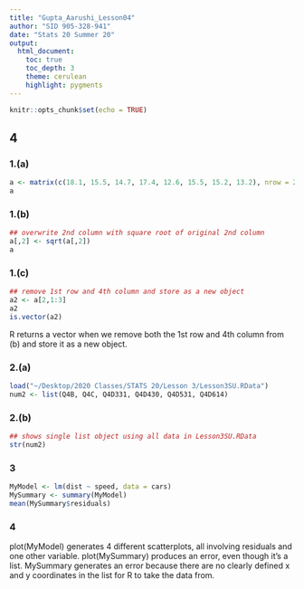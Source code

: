 ```yaml
---
title: "Gupta_Aarushi_Lesson04"
author: "SID 905-328-941"
date: "Stats 20 Summer 20"
output: 
  html_document:
    toc: true
    toc_depth: 3
    theme: cerulean
    highlight: pygments
---
```


```r
knitr::opts_chunk$set(echo = TRUE)
```


## 4 

### 1.(a)

```r
a <- matrix(c(18.1, 15.5, 14.7, 17.4, 12.6, 15.5, 15.2, 13.2), nrow = 2, ncol = 4, byrow = TRUE)
a
```

### 1.(b)

```r
## overwrite 2nd column with square root of original 2nd column
a[,2] <- sqrt(a[,2])
a
```

### 1.(c)

```r
## remove 1st row and 4th column and store as a new object
a2 <- a[2,1:3]
a2
is.vector(a2)
```
R returns a vector when we remove both the 1st row and 4th column from (b) and store it as a new object.

### 2.(a)

```r
load("~/Desktop/2020 Classes/STATS 20/Lesson 3/Lesson3SU.RData")
num2 <- list(Q4B, Q4C, Q4D331, Q4D430, Q4D531, Q4D614)
```

### 2.(b)

```r
## shows single list object using all data in Lesson3SU.RData
str(num2)
```

### 3

```r
MyModel <- lm(dist ~ speed, data = cars)
MySummary <- summary(MyModel)
mean(MySummary$residuals)
```


### 4

plot(MyModel) generates 4 different scatterplots, all involving residuals and one other variable. plot(MySummary) produces an error, even though it's a list. MySummary generates an error because there are no clearly defined x and y coordinates in the list for R to take the data from.